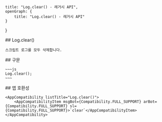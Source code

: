 
    title: "Log.clear() - 레거시 API",
    openGraph: {
        title: "Log.clear() - 레거시 API"
    }
}

<Section>
    ## Log.clear()

    스크립트 로그를 모두 삭제합니다.
</Section>
<Section>
    ## 구문

    ~~~js
    Log.clear();
    ~~~
</Section>
<Section>
    ## 앱 호환성

    <AppCompatibility listTitle="Log.clear()">
        <AppCompatibilityItem msgBot={Compatibility.FULL_SUPPORT} arBot={Compatibility.FULL_SUPPORT} sl={Compatibility.FULL_SUPPORT}>`clear`</AppCompatibilityItem>
    </AppCompatibility>
</Section>